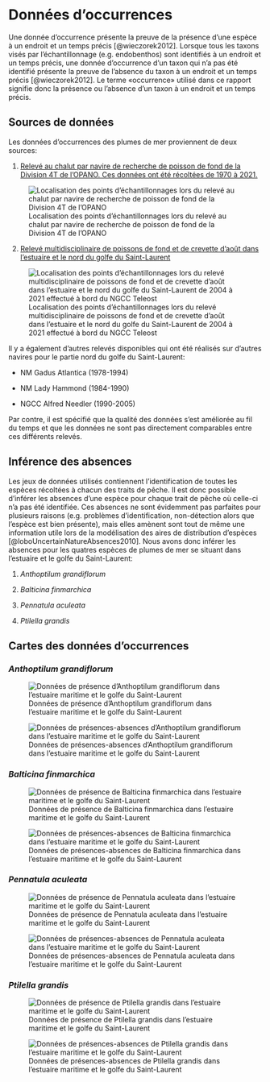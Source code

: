 # Données d'occurrences {#sec-occ}

Une donnée d'occurrence présente la preuve de la présence d'une espèce à un endroit et un temps précis [@wieczorek2012].
Lorsque tous les taxons visés par l'échantillonnage (e.g. endobenthos) sont identifiés à un endroit et un temps précis, une donnée d'occurrence d'un taxon qui n'a pas été identifié présente la preuve de l'absence du taxon à un endroit et un temps précis [@wieczorek2012]. 
Le terme «occurrence» utilisé dans ce rapport signifie donc la présence ou l'absence d'un taxon à un endroit et un temps précis.


## Sources de données

Les données d'occurrences des plumes de mer proviennent de deux sources: 

1. [Relevé au chalut par navire de recherche de poisson de fond de la Division 4T de l'OPANO. Ces données ont été récoltées de 1970 à 2021.](https://open.canada.ca/data/fr/dataset/1989de32-bc5d-c696-879c-54d422438e64)

![Localisation des points d'échantillonnages lors du relevé au chalut par navire de recherche de poisson de fond de la Division 4T de l'OPANO](figures/sampling_4t.png){#fig-4t}

2. [Relevé multidisciplinaire de poissons de fond et de crevette d'août dans l'estuaire et le nord du golfe du Saint-Laurent](https://open.canada.ca/data/fr/dataset/40381c35-4849-4f17-a8f3-707aa6a53a9d)

![Localisation des points d'échantillonnages lors du relevé multidisciplinaire de poissons de fond et de crevette d'août dans l'estuaire et le nord du golfe du Saint-Laurent de 2004 à 2021 effectué à bord du NGCC Teleost](figures/sampling_teleost.png){#fig-teleost}

Il y a également d'autres relevés disponibles qui ont été réalisés sur d'autres navires pour le partie nord du golfe du Saint-Laurent:

- NM Gadus Atlantica (1978-1994)

- NM Lady Hammond (1984-1990)

- NGCC Alfred Needler (1990-2005)

Par contre, il est spécifié que la qualité des données s'est améliorée au fil du temps et que les données ne sont pas directement comparables entre ces différents relevés.


## Inférence des absences {#sec-abs}

Les jeux de données utilisés contiennent l'identification de toutes les espèces récoltées à chacun des traits de pêche.
Il est donc possible d'inférer les absences d'une espèce pour chaque trait de pêche où celle-ci n'a pas été identifiée.
Ces absences ne sont évidemment pas parfaites pour plusieurs raisons (e.g. problèmes d'identification, non-détection alors que l'espèce est bien présente), mais elles amènent sont tout de même une information utile lors de la modélisation des aires de distribution d'espèces [@loboUncertainNatureAbsences2010].
Nous avons donc inférer les absences pour les quatres espèces de plumes de mer se situant dans l'estuaire et le golfe du Saint-Laurent:

1. *Anthoptilum grandiflorum*

2. *Balticina finmarchica*

3. *Pennatula aculeata*

4. *Ptilella grandis*


## Cartes des données d'occurrences

### *Anthoptilum grandiflorum*

::: {layout="[[100],[100]]"}

![Données de présence d'Anthoptilum grandiflorum dans l'estuaire maritime et le golfe du Saint-Laurent](figures/presence_anthoptilum_grandiflorum.png){#fig-pres_angr}

![Données de présences-absences d'Anthoptilum grandiflorum dans l'estuaire maritime et le golfe du Saint-Laurent](figures/presence_absence_anthoptilum_grandiflorum.png){#fig-pres_abs_angr}

:::


### *Balticina finmarchica*

::: {layout="[[100],[100]]"}

![Données de présence de Balticina finmarchica dans l'estuaire maritime et le golfe du Saint-Laurent](figures/presence_balticina_finmarchica.png){#fig-pres_bafi}

![Données de présences-absences de Balticina finmarchica dans l'estuaire maritime et le golfe du Saint-Laurent](figures/presence_absence_balticina_finmarchica.png){#fig-pres_abs_bafi}

:::


### *Pennatula aculeata*

::: {layout="[[100],[100]]"}

![Données de présence de Pennatula aculeata dans l'estuaire maritime et le golfe du Saint-Laurent](figures/presence_pennatula_aculeata.png){#fig-pres_peac}

![Données de présences-absences de Pennatula aculeata dans l'estuaire maritime et le golfe du Saint-Laurent](figures/presence_absence_pennatula_aculeata.png){#fig-pres_abs_peac}

:::


### *Ptilella grandis*

::: {layout="[[100],[100]]"}

![Données de présence de Ptilella grandis dans l'estuaire maritime et le golfe du Saint-Laurent](figures/presence_ptilella_grandis.png){#fig-pres_ptgr}

![Données de présences-absences de Ptilella grandis dans l'estuaire maritime et le golfe du Saint-Laurent](figures/presence_absence_ptilella_grandis.png){#fig-pres_abs_ptgr}

:::